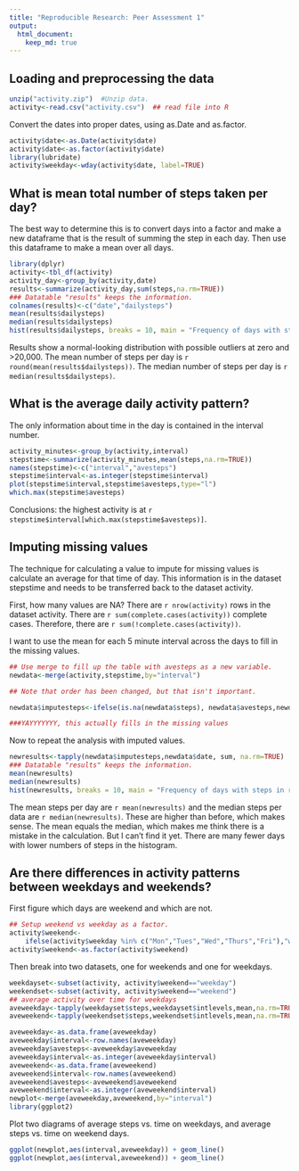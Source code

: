 ```yaml
---
title: "Reproducible Research: Peer Assessment 1"
output: 
  html_document:
    keep_md: true
---
```



## Loading and preprocessing the data

```r
unzip("activity.zip")  #Unzip data.
activity<-read.csv("activity.csv")  ## read file into R
```

Convert the dates into proper dates, using as.Date and as.factor.

```r
activity$date<-as.Date(activity$date)
activity$date<-as.factor(activity$date)
library(lubridate)
activity$weekday<-wday(activity$date, label=TRUE)
```
## What is mean total number of steps taken per day?

The best way to determine this is to convert days into a factor and make a new dataframe that is the result of summing the step in each day. Then use this dataframe to make a mean over all days.

```r
library(dplyr)
activity<-tbl_df(activity)
activity_day<-group_by(activity,date)
results<-summarize(activity_day,sum(steps,na.rm=TRUE))
### Datatable "results" keeps the information.
colnames(results)<-c("date","dailysteps")
mean(results$dailysteps)
median(results$dailysteps)
hist(results$dailysteps, breaks = 10, main = "Frequency of days with steps in range")
```

Results show a normal-looking distribution with possible outliers at zero and >20,000. The mean number of steps per day is `r round(mean(results$dailysteps))`. The median number of steps per day is `r median(results$dailysteps)`.

## What is the average daily activity pattern?

The only information about time in the day is contained in the interval number. 

```r
activity_minutes<-group_by(activity,interval)
stepstime<-summarize(activity_minutes,mean(steps,na.rm=TRUE))
names(stepstime)<-c("interval","avesteps")
stepstime$interval<-as.integer(stepstime$interval)
plot(stepstime$interval,stepstime$avesteps,type="l")
which.max(stepstime$avesteps)
```
Conclusions: the highest activity is at `r stepstime$interval[which.max(stepstime$avesteps)]`.


## Imputing missing values

The technique for calculating a value to impute for missing values is calculate an average for that time of day. This information is in the dataset stepstime and needs to be transferred back to the dataset activity. 

First, how many values are NA?
There are `r nrow(activity)` rows in the dataset activity. There are `r sum(complete.cases(activity))` complete cases. Therefore, there are `r sum(!complete.cases(activity))`.  

I want to use the mean for each 5 minute interval across the days to fill in the missing values.

```r
## Use merge to fill up the table with avesteps as a new variable.
newdata<-merge(activity,stepstime,by="interval")

## Note that order has been changed, but that isn't important.

newdata$imputesteps<-ifelse(is.na(newdata$steps), newdata$avesteps,newdata$steps)

###YAYYYYYYY, this actually fills in the missing values
```


Now to repeat the analysis with imputed values.

```r
newresults<-tapply(newdata$imputesteps,newdata$date, sum, na.rm=TRUE)
### Datatable "results" keeps the information.
mean(newresults)
median(newresults)
hist(newresults, breaks = 10, main = "Frequency of days with steps in range using imputed data")
```


The mean steps per day are `r mean(newresults)` and the median steps per data are `r median(newresults)`.  These are higher than before, which makes sense. The mean equals the median, which makes me think there is a mistake in the calculation. But I can't find it yet. There are many fewer days with lower numbers of steps in the histogram. 

## Are there differences in activity patterns between weekdays and weekends?

First figure which days are weekend and which are not. 

```r
## Setup weekend vs weekday as a factor.
activity$weekend<-
    ifelse(activity$weekday %in% c("Mon","Tues","Wed","Thurs","Fri"),"weekday","weekend")
activity$weekend<-as.factor(activity$weekend)
```

Then break into two datasets, one for weekends and one for weekdays.

```r
weekdayset<-subset(activity, activity$weekend=="weekday")
weekendset<-subset(activity, activity$weekend=="weekend")
## average activity over time for weekdays
aveweekday<-tapply(weekdayset$steps,weekdayset$intlevels,mean,na.rm=TRUE)
aveweekend<-tapply(weekendset$steps,weekendset$intlevels,mean,na.rm=TRUE)

aveweekday<-as.data.frame(aveweekday)
aveweekday$interval<-row.names(aveweekday)
aveweekday$avesteps<-aveweekday$aveweekday
aveweekday$interval<-as.integer(aveweekday$interval)
aveweekend<-as.data.frame(aveweekend)
aveweekend$interval<-row.names(aveweekend)
aveweekend$avesteps<-aveweekend$aveweekend
aveweekend$interval<-as.integer(aveweekend$interval)
newplot<-merge(aveweekday,aveweekend,by="interval")
library(ggplot2)
```

Plot two diagrams of average steps vs. time on weekdays, and average steps vs. time on weekend days.

```r
ggplot(newplot,aes(interval,aveweekday)) + geom_line()
ggplot(newplot,aes(interval,aveweekend)) + geom_line()
```
